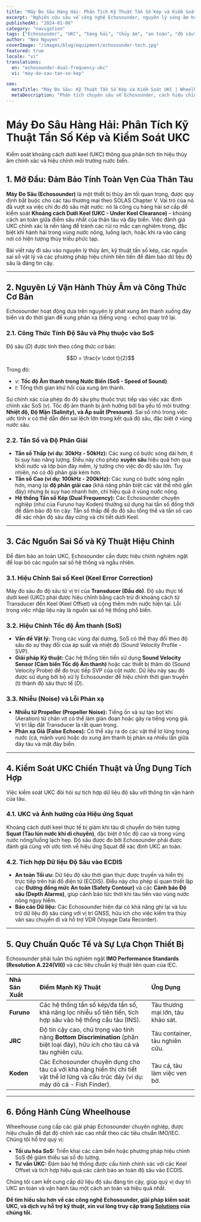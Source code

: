 ```yaml
---
title: "Máy Đo Sâu Hàng Hải: Phân Tích Kỹ Thuật Tần Số Kép và Kiểm Soát UKC"
excerpt: "Nghiên cứu sâu về công nghệ Echosounder, nguyên lý sóng âm học, vai trò của tần số kép (Dual Frequency), các nguồn sai số và ứng dụng tối quan trọng trong việc kiểm soát UKC."
publishedAt: "2024-01-06"
category: "navigation"
tags: ["Echosounder", "UKC", "hàng hải", "thủy âm", "an toàn", "độ sâu"]
author: "Neo Nguyen"
coverImage: "/images/blog/equipment/echosounder-tech.jpg"
featured: true
locale: "vi"
translations:
  en: "echosounder-dual-frequency-ukc"
  vi: "may-do-sau-tan-so-kep"

seo:
  metaTitle: "Máy Đo Sâu: Kỹ Thuật Tần Số Kép và Kiểm Soát UKC | Wheelhouse"
  metaDescription: "Phân tích chuyên sâu về Echosounder, cách hiệu chỉnh Tốc độ Âm thanh (SoS), sai số Keel, và các kỹ thuật tiên tiến để đảm bảo khoảng cách dưới Keel an toàn."
---
```



# Máy Đo Sâu Hàng Hải: Phân Tích Kỹ Thuật Tần Số Kép và Kiểm Soát UKC

<p className="text-xl text-gray-500 italic mb-8">
  Kiểm soát khoảng cách dưới keel (UKC) thông qua phân tích tín hiệu thủy âm
  chính xác và hiệu chỉnh môi trường nước biển.
</p>

## 1. Mở Đầu: Đảm Bảo Tính Toàn Vẹn Của Thân Tàu

**Máy Đo Sâu (Echosounder)** là một thiết bị thủy âm tối quan trọng, được quy định bắt buộc cho các tàu thương mại theo SOLAS Chapter V. Vai trò của nó đã vượt xa việc chỉ đo độ sâu mặt nước: nó là công cụ hàng hải sơ cấp để kiểm soát **Khoảng cách Dưới Keel (UKC - Under Keel Clearance)** – khoảng cách an toàn giữa điểm sâu nhất của thân tàu và đáy biển. Việc đánh giá UKC chính xác là nền tảng để tránh các rủi ro mắc cạn nghiêm trọng, đặc biệt khi hành hải trong vùng nước nông, luồng lạch, hoặc khi ra vào cảng nơi có hiện tượng thủy triều phức tạp.

Bài viết này đi sâu vào nguyên lý thủy âm, kỹ thuật tần số kép, các nguồn sai số vật lý và các phương pháp hiệu chỉnh tiên tiến để đảm bảo dữ liệu độ sâu là đáng tin cậy.

---

## 2. Nguyên Lý Vận Hành Thủy Âm và Công Thức Cơ Bản

Echosounder hoạt động dựa trên nguyên lý phát xung âm thanh xuống đáy biển và đo thời gian để xung phản xạ (tiếng vọng - echo) quay trở lại.

### 2.1. Công Thức Tính Độ Sâu và Phụ thuộc vào SoS

Độ sâu ($D$) được tính theo công thức cơ bản:

$$D = \frac{v \cdot t}{2}$$

Trong đó:

- $v$: **Tốc độ Âm thanh trong Nước Biển (SoS - Speed of Sound)**.
- $t$: Tổng thời gian khứ hồi của xung âm thanh.

Sự chính xác của phép đo độ sâu phụ thuộc trực tiếp vào việc xác định chính xác SoS ($v$). Tốc độ âm thanh bị ảnh hưởng bởi ba yếu tố môi trường: **Nhiệt độ, Độ Mặn (Salinity), và Áp suất (Pressure)**. Sai số nhỏ trong việc ước tính $v$ có thể dẫn đến sai lệch lớn trong kết quả độ sâu, đặc biệt ở vùng nước sâu.

### 2.2. Tần Số và Độ Phân Giải

- **Tần số Thấp (ví dụ: 30kHz - 50kHz):** Các xung có bước sóng dài hơn, ít bị suy hao năng lượng. Điều này cho phép **xuyên sâu** hiệu quả hơn qua khối nước và lớp bùn đáy mềm, lý tưởng cho việc đo độ sâu lớn. Tuy nhiên, nó có độ phân giải kém hơn.
- **Tần số Cao (ví dụ: 100kHz - 200kHz):** Các xung có bước sóng ngắn hơn, mang lại **độ phân giải cao** (khả năng phân biệt các vật thể nhỏ gần đáy) nhưng bị suy hao nhanh hơn, chỉ hiệu quả ở vùng nước nông.
- **Hệ thống Tần số Kép (Dual Frequency):** Các Echosounder chuyên nghiệp (như của Furuno hay Koden) thường sử dụng hai tần số đồng thời để đảm bảo độ tin cậy: Tần số thấp để đo độ sâu tổng thể và tần số cao để xác nhận độ sâu đáy cứng và chi tiết dưới Keel.

---

## 3. Các Nguồn Sai Số và Kỹ Thuật Hiệu Chỉnh

Để đảm bảo an toàn UKC, Echosounder cần được hiệu chỉnh nghiêm ngặt để loại bỏ các nguồn sai số hệ thống và ngẫu nhiên.

### 3.1. Hiệu Chỉnh Sai số Keel (Keel Error Correction)

Máy đo sâu đo độ sâu từ vị trí của **Transducer (Đầu dò)**. Độ sâu thực tế dưới keel (UKC) phải được hiệu chỉnh bằng cách trừ đi khoảng cách từ Transducer đến Keel (Keel Offset) và cộng thêm mớn nước hiện tại. Lỗi trong việc nhập liệu này là nguồn sai số hệ thống phổ biến.

### 3.2. Hiệu Chỉnh Tốc độ Âm thanh (SoS)

- **Vấn đề Vật lý:** Trong các vùng đại dương, SoS có thể thay đổi theo độ sâu do sự thay đổi của áp suất và nhiệt độ (Sound Velocity Profile - SVP).
- **Giải pháp Kỹ thuật:** Các hệ thống tiên tiến sử dụng **Sound Velocity Sensor (Cảm biến Tốc độ Âm thanh)** hoặc các thiết bị thăm dò (Sound Velocity Probe) để đo trực tiếp SVP của cột nước. Dữ liệu này sau đó được sử dụng bởi bộ xử lý Echosounder để hiệu chỉnh thời gian truyền (t) thành độ sâu thực tế ($D$).

### 3.3. Nhiễu (Noise) và Lỗi Phản xạ

- **Nhiễu từ Propeller (Propeller Noise):** Tiếng ồn và sự tạo bọt khí (Aeration) từ chân vịt có thể làm gián đoạn hoặc gây ra tiếng vọng giả. Vị trí lắp đặt Transducer là rất quan trọng.
- **Phản xạ Giả (False Echoes):** Có thể xảy ra do các vật thể lơ lửng trong nước (cá, mảnh vụn) hoặc do xung âm thanh bị phản xạ nhiều lần giữa đáy tàu và mặt đáy biển.

---

## 4. Kiểm Soát UKC Chiến Thuật và Ứng Dụng Tích Hợp

Việc kiểm soát UKC đòi hỏi sự tích hợp dữ liệu độ sâu với thông tin vận hành của tàu.

### 4.1. UKC và Ảnh hưởng của Hiệu ứng Squat

Khoảng cách dưới keel thực tế bị giảm khi tàu di chuyển do hiện tượng **Squat (Tàu lún nước khi di chuyển)**, đặc biệt ở tốc độ cao và trong vùng nước nông/luồng lạch hẹp. Độ sâu được đo bởi Echosounder phải được đánh giá cùng với ước tính về hiệu ứng Squat để xác định UKC an toàn.

### 4.2. Tích hợp Dữ liệu Độ Sâu vào ECDIS

- **An toàn Tối ưu:** Dữ liệu độ sâu thời gian thực được truyền và hiển thị trực tiếp trên hải đồ điện tử (ECDIS). Điều này cho phép sĩ quan thiết lập các **Đường đồng mức An toàn (Safety Contour)** và các **Cảnh báo Độ sâu (Depth Alarms)**, giúp cảnh báo tức thời khi tàu tiến vào vùng nước nông nguy hiểm.
- **Báo cáo Dữ liệu:** Các Echosounder hiện đại có khả năng ghi lại và lưu trữ dữ liệu độ sâu cùng với vị trí GNSS, hữu ích cho việc kiểm tra thủy văn sau chuyến đi và hỗ trợ VDR (Voyage Data Recorder).

---

## 5. Quy Chuẩn Quốc Tế và Sự Lựa Chọn Thiết Bị

Echosounder phải tuân thủ nghiêm ngặt **IMO Performance Standards (Resolution A.224(VII))** và các tiêu chuẩn kỹ thuật liên quan của IEC.

| Nhà Sản Xuất | Điểm Mạnh Kỹ Thuật                                                                                                                      | Ứng Dụng                          |
| :----------- | :-------------------------------------------------------------------------------------------------------------------------------------- | :-------------------------------- |
| **Furuno**   | Các hệ thống tần số kép/đa tần số, khả năng lọc nhiễu số tiên tiến, tích hợp sâu vào hệ thống cầu tàu (INS).                            | Tàu thương mại lớn, tàu khảo sát. |
| **JRC**      | Độ tin cậy cao, chú trọng vào tính năng **Bottom Discrimination** (phân biệt loại đáy), hữu ích cho tàu cá và tàu nghiên cứu.           | Tàu container, tàu nghiên cứu.    |
| **Koden**    | Các Echosounder chuyên dụng cho tàu cá với khả năng hiển thị chi tiết vật thể lơ lửng và cấu trúc đáy (ví dụ: máy dò cá - Fish Finder). | Tàu cá, tàu làm việc ven bờ.      |

---

## 6. Đồng Hành Cùng Wheelhouse

Wheelhouse cung cấp các giải pháp Echosounder chuyên nghiệp, được hiệu chuẩn để đạt độ chính xác cao nhất theo các tiêu chuẩn IMO/IEC. Chúng tôi hỗ trợ quý vị:

- **Tối ưu hóa SoS:** Triển khai các cảm biến hoặc phương pháp hiệu chỉnh SoS để giảm thiểu sai số đo lường.
- **Tư vấn UKC:** Đảm bảo hệ thống được cấu hình chính xác với các Keel Offset và tích hợp hiệu quả các cảnh báo an toàn độ sâu vào ECDIS.

Chúng tôi cam kết cung cấp dữ liệu độ sâu đáng tin cậy, giúp quý vị duy trì UKC an toàn và vận hành tàu một cách an toàn và hiệu quả nhất.

**Để tìm hiểu sâu hơn về các công nghệ Echosounder, giải pháp kiểm soát UKC, và dịch vụ hỗ trợ kỹ thuật, xin vui lòng truy cập trang [Solutions](/solutions) của chúng tôi.**
